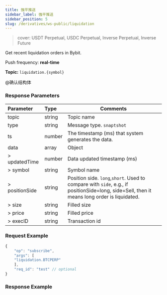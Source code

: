 ```yaml
---
title: 強平推送
sidebar_label: 強平推送
sidebar_position: 5
slug: /derivatives/ws-public/liquidation
---
```

> cover: USDT Perpetual, USDC Perpetual, Inverse Perpetual, Inverse Future

Get recent liquidation orders in Bybit.

Push frequency: **real-time**

**Topic:**
`liquidation.{symbol}`

@确认结构体
### Response Parameters
| Parameter | Type | Comments|
|:----- |:-----|----- |
|topic |string |Topic name |
|type |string |Message type. `snaptshot`|
|ts |number |The timestamp (ms) that system generates the data. |
|data |array |Object |
|> updatedTime |number |Data updated timestamp (ms) |
|> symbol |string |Symbol name |
|> positionSide |string |Position side. `long`,`short`. Used to compare with `side`, e.g., if positionSide=long, side=Sell, then it means long order is liquidated.|
|> size |string |Filled size |
|> price |string |Filled price |
|> execID |string |Transaction id |

### Request Example

<Tabs>
<TabItem value="console" label="JSON subscription message">

```javascript
{
    "op": "subscribe",
    "args": [
    "liquidation.BTCPERP"
    ],
    "req_id": "test" // optional
}
```

</TabItem>
</Tabs>

### Response Example

<Tabs>
<TabItem value="trade-linear" label="trade-linear">

```json

```

</TabItem>
</Tabs>